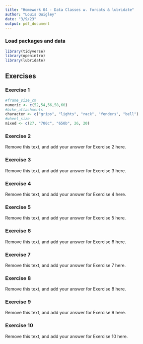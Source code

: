 ```yaml
---
title: "Homework 04 - Data Classes w. forcats & lubridate"
author: "Louis Quigley"
date: "3/9/23"
output: pdf_document
---
```


### Load packages and data

```r
library(tidyverse)
library(openintro) 
library(lubridate)
```

## Exercises

### Exercise 1
```r
#frame_size_cm 
numeric <- c(52,54,56,58,60)
#bike_attachments 
character <- c("grips", "lights", "rack", "fenders", "bell")
#wheel_size
mixed <- c(27, "700c", "650b", 26, 20)
```
### Exercise 2

Remove this text, and add your answer for Exercise 2 here.

### Exercise 3

Remove this text, and add your answer for Exercise 3 here.

### Exercise 4

Remove this text, and add your answer for Exercise 4 here.

### Exercise 5

Remove this text, and add your answer for Exercise 5 here.

### Exercise 6

Remove this text, and add your answer for Exercise 6 here.

### Exercise 7

Remove this text, and add your answer for Exercise 7 here.

### Exercise 8

Remove this text, and add your answer for Exercise 8 here.

### Exercise 9

Remove this text, and add your answer for Exercise 9 here.

### Exercise 10

Remove this text, and add your answer for Exercise 10 here.
